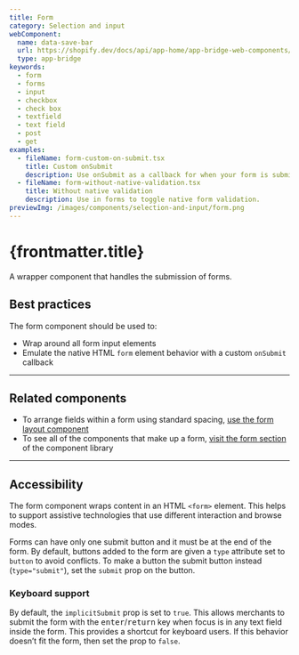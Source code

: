 ```yaml
---
title: Form
category: Selection and input
webComponent:
  name: data-save-bar
  url: https://shopify.dev/docs/api/app-home/app-bridge-web-components/forms
  type: app-bridge
keywords:
  - form
  - forms
  - input
  - checkbox
  - check box
  - textfield
  - text field
  - post
  - get
examples:
  - fileName: form-custom-on-submit.tsx
    title: Custom onSubmit
    description: Use onSubmit as a callback for when your form is submitted.
  - fileName: form-without-native-validation.tsx
    title: Without native validation
    description: Use in forms to toggle native form validation.
previewImg: /images/components/selection-and-input/form.png
---
```


# {frontmatter.title}

<Lede>

A wrapper component that handles the submission of forms.

</Lede>

<WebComponentBanner
  componentName={frontmatter.title}
  webComponentName={frontmatter.webComponent.name}
  webComponentUrl={frontmatter.webComponent.url}
  type={frontmatter.webComponent.type}
/>

<Examples />

<Props componentName={frontmatter.title} />

## Best practices

The form component should be used to:

- Wrap around all form input elements
- Emulate the native HTML `form` element behavior with a custom `onSubmit` callback

---

## Related components

- To arrange fields within a form using standard spacing, [use the form layout component](https://polaris.shopify.com/components/form-layout)
- To see all of the components that make up a form, [visit the form section](https://polaris.shopify.com/components/checkbox#navigation) of the component library

---

## Accessibility

The form component wraps content in an HTML `<form>` element. This helps to support assistive technologies that use different interaction and browse modes.

Forms can have only one submit button and it must be at the end of the form. By default, buttons added to the form are given a `type` attribute set to `button` to avoid conflicts. To make a button the submit button instead (`type="submit"`), set the `submit` prop on the button.

### Keyboard support

By default, the `implicitSubmit` prop is set to `true`. This allows merchants to submit the form with the <kbd>enter</kbd>/<kbd>return</kbd> key when focus is in any text field inside the form. This provides a shortcut for keyboard users. If this behavior doesn’t fit the form, then set the prop to `false`.
